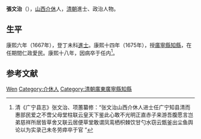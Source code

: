 {{Otheruses|other=名为張文治的其他人物|張文治}}

'''張文治'''（{{bd|？||1679年}}），[[山西|山西]][[介休|介休]]人，[[清朝|清朝]]進士、政治人物。

== 生平 ==
康熙六年（1667年），登丁未科[[進士|進士]]。康熙十四年（1675年），授[[廣寧縣|廣寧縣]][[知縣|知縣]]，在任期間仁政愛民。康熙十八年，因病卒于任内<ref>清《广宁县志》张文治、项蕙纂修：“张文治山西介休人进士任广宁知县清而惠部民爱之不啻父母堂柱联云皇天下鉴此心敢不光明正直赤子来游吾腹愿言岂弟慈祥所居皆草舍又联云居便草堂敢谓凤鸾栖枳棘饮甘勺水窃云甑釜出尘鱼舆论以为实录己未冬劳瘁卒于官 ”</ref>。

==参考文献==
{{reflist}}

{{康熙六年丁未科殿試金榜}}

{{Authority control}}

{{DEFAULTSORT:Zhang张}}
[[Category:张姓|Wen]]
[[Category:介休人|Category:介休人]]
[[Category:清朝廣東廣寧縣知縣|Category:清朝廣東廣寧縣知縣]]


{{清朝人物小作品}}